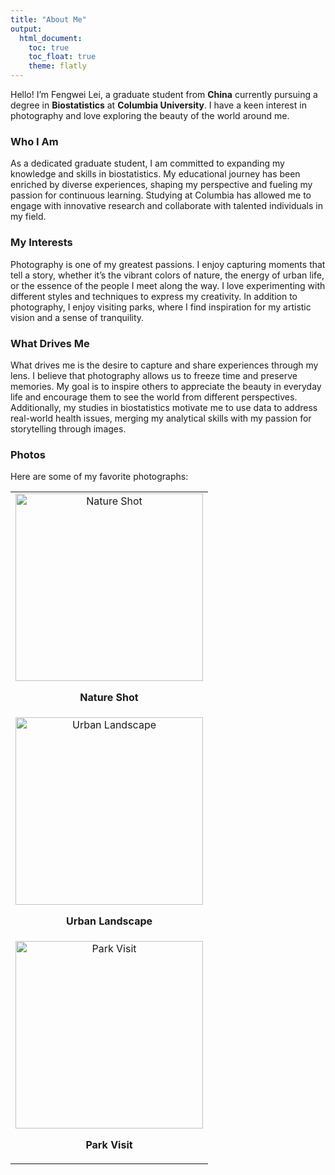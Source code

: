 ```yaml
---
title: "About Me"
output: 
  html_document:
    toc: true
    toc_float: true
    theme: flatly
---
```


Hello! I'm Fengwei Lei, a graduate student from **China** currently pursuing a degree in **Biostatistics** at **Columbia University**. I have a keen interest in photography and love exploring the beauty of the world around me.

### Who I Am

As a dedicated graduate student, I am committed to expanding my knowledge and skills in biostatistics. My educational journey has been enriched by diverse experiences, shaping my perspective and fueling my passion for continuous learning. Studying at Columbia has allowed me to engage with innovative research and collaborate with talented individuals in my field.

### My Interests

Photography is one of my greatest passions. I enjoy capturing moments that tell a story, whether it's the vibrant colors of nature, the energy of urban life, or the essence of the people I meet along the way. I love experimenting with different styles and techniques to express my creativity. In addition to photography, I enjoy visiting parks, where I find inspiration for my artistic vision and a sense of tranquility.

### What Drives Me

What drives me is the desire to capture and share experiences through my lens. I believe that photography allows us to freeze time and preserve memories. My goal is to inspire others to appreciate the beauty in everyday life and encourage them to see the world from different perspectives. Additionally, my studies in biostatistics motivate me to use data to address real-world health issues, merging my analytical skills with my passion for storytelling through images.

### Photos

Here are some of my favorite photographs:

<table>
  <tr>
    <td style="text-align: center;">
      <img src="photos/IMG_3.JPG" alt="Nature Shot" width="300">
      <p><strong>Nature Shot</strong></p>
    </td>
  </tr>
  <tr>
    <td style="text-align: center;">
      <img src="photos/IMG_2.JPG" alt="Urban Landscape" width="300">
      <p><strong>Urban Landscape</strong></p>
    </td>
  </tr>
  <tr>
    <td style="text-align: center;">
      <img src="photos/IMG_1.JPG" alt="Park Visit" width="300">
      <p><strong>Park Visit</strong></p>
    </td>
  </tr>
</table>